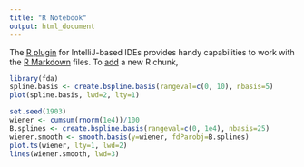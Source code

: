 ```yaml
---
title: "R Notebook"
output: html_document
---
```


The [R plugin](https://www.jetbrains.com/help/pycharm/r-plugin-support.html) for IntelliJ-based IDEs provides
handy capabilities to work with the [R Markdown](https://www.jetbrains.com/help/pycharm/r-markdown.html) files.
To [add](https://www.jetbrains.com/help/pycharm/r-markdown.html#add-code-chunk) a new R chunk,
```r
library(fda)
spline.basis <- create.bspline.basis(rangeval=c(0, 10), nbasis=5)
plot(spline.basis, lwd=2, lty=1)
```
```r
set.seed(1903)
wiener <- cumsum(rnorm(1e4))/100
B.splines <- create.bspline.basis(rangeval=c(0, 1e4), nbasis=25)
wiener.smooth <- smooth.basis(y=wiener, fdParobj=B.splines)
plot.ts(wiener, lty=1, lwd=2)
lines(wiener.smooth, lwd=3)
```
